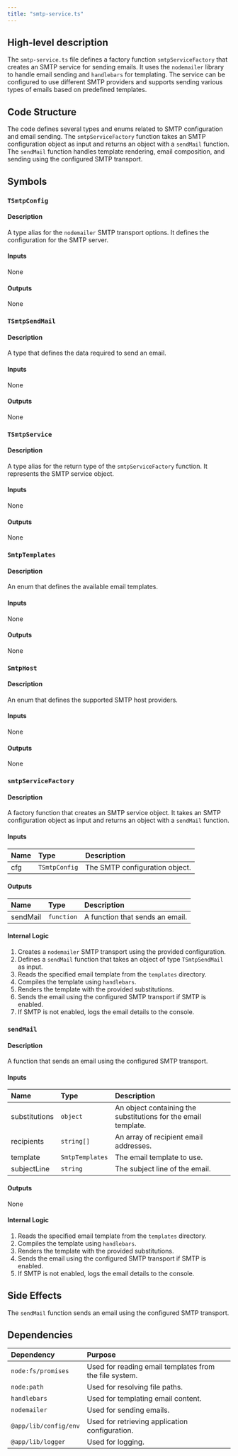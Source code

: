 ```yaml
---
title: "smtp-service.ts"
---
```


## High-level description
The `smtp-service.ts` file defines a factory function `smtpServiceFactory` that creates an SMTP service for sending emails. It uses the `nodemailer` library to handle email sending and `handlebars` for templating. The service can be configured to use different SMTP providers and supports sending various types of emails based on predefined templates.

## Code Structure
The code defines several types and enums related to SMTP configuration and email sending. The `smtpServiceFactory` function takes an SMTP configuration object as input and returns an object with a `sendMail` function. The `sendMail` function handles template rendering, email composition, and sending using the configured SMTP transport.

## Symbols

### `TSmtpConfig`
#### Description
A type alias for the `nodemailer` SMTP transport options. It defines the configuration for the SMTP server.

#### Inputs
None

#### Outputs
None

### `TSmtpSendMail`
#### Description
A type that defines the data required to send an email.

#### Inputs
None

#### Outputs
None

### `TSmtpService`
#### Description
A type alias for the return type of the `smtpServiceFactory` function. It represents the SMTP service object.

#### Inputs
None

#### Outputs
None

### `SmtpTemplates`
#### Description
An enum that defines the available email templates.

#### Inputs
None

#### Outputs
None

### `SmtpHost`
#### Description
An enum that defines the supported SMTP host providers.

#### Inputs
None

#### Outputs
None

### `smtpServiceFactory`
#### Description
A factory function that creates an SMTP service object. It takes an SMTP configuration object as input and returns an object with a `sendMail` function.

#### Inputs
| Name | Type | Description |
|:-----|:-----|:------------|
| cfg | `TSmtpConfig` | The SMTP configuration object. |

#### Outputs
| Name | Type | Description |
|:-----|:-----|:------------|
| sendMail | `function` | A function that sends an email. |

#### Internal Logic
1. Creates a `nodemailer` SMTP transport using the provided configuration.
2. Defines a `sendMail` function that takes an object of type `TSmtpSendMail` as input.
3. Reads the specified email template from the `templates` directory.
4. Compiles the template using `handlebars`.
5. Renders the template with the provided substitutions.
6. Sends the email using the configured SMTP transport if SMTP is enabled.
7. If SMTP is not enabled, logs the email details to the console.

### `sendMail`
#### Description
A function that sends an email using the configured SMTP transport.

#### Inputs
| Name | Type | Description |
|:-----|:-----|:------------|
| substitutions | `object` | An object containing the substitutions for the email template. |
| recipients | `string[]` | An array of recipient email addresses. |
| template | `SmtpTemplates` | The email template to use. |
| subjectLine | `string` | The subject line of the email. |

#### Outputs
None

#### Internal Logic
1. Reads the specified email template from the `templates` directory.
2. Compiles the template using `handlebars`.
3. Renders the template with the provided substitutions.
4. Sends the email using the configured SMTP transport if SMTP is enabled.
5. If SMTP is not enabled, logs the email details to the console.

## Side Effects
The `sendMail` function sends an email using the configured SMTP transport.

## Dependencies
| Dependency | Purpose |
|:-----------|:--------|
| `node:fs/promises` | Used for reading email templates from the file system. |
| `node:path` | Used for resolving file paths. |
| `handlebars` | Used for templating email content. |
| `nodemailer` | Used for sending emails. |
| `@app/lib/config/env` | Used for retrieving application configuration. |
| `@app/lib/logger` | Used for logging. |

```

```